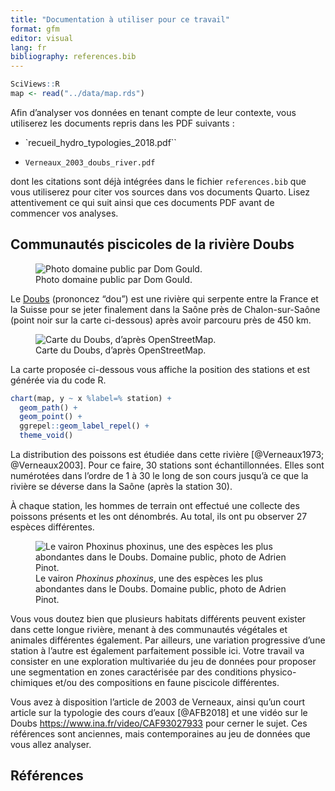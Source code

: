 ```yaml
---
title: "Documentation à utiliser pour ce travail"
format: gfm
editor: visual
lang: fr
bibliography: references.bib
---
```


```r
SciViews::R
map <- read("../data/map.rds")
```

Afin d'analyser vos données en tenant compte de leur contexte, vous utiliserez les documents repris dans les PDF suivants :

-   \`recueil_hydro_typologies_2018.pdf\`\`

-   `Verneaux_2003_doubs_river.pdf`

dont les citations sont déjà intégrées dans le fichier `references.bib` que vous utiliserez pour citer vos sources dans vos documents Quarto. Lisez attentivement ce qui suit ainsi que ces documents PDF avant de commencer vos analyses.

## Communautés piscicoles de la rivière Doubs

![Photo domaine public par Dom Gould.](figures/river.jpg)

Le [Doubs](http://www.cosmovisions.com/Doubs.htm){target="_blank"} (prononcez "dou") est une rivière qui serpente entre la France et la Suisse pour se jeter finalement dans la Saône près de Chalon-sur-Saône (point noir sur la carte ci-dessous) après avoir parcouru près de 450 km.

![Carte du Doubs, d'après OpenStreetMap.](figures/doubs.jpg)

La carte proposée ci-dessous vous affiche la position des stations et est générée via du code R.

```r
chart(map, y ~ x %label=% station) +
  geom_path() +
  geom_point() +
  ggrepel::geom_label_repel() +
  theme_void()
```

La distribution des poissons est étudiée dans cette rivière [@Verneaux1973; @Verneaux2003]. Pour ce faire, 30 stations sont échantillonnées. Elles sont numérotées dans l'ordre de 1 à 30 le long de son cours jusqu'à ce que la rivière se déverse dans la Saône (après la station 30).

À chaque station, les hommes de terrain ont effectué une collecte des poissons présents et les ont dénombrés. Au total, ils ont pu observer 27 espèces différentes.

![Le vairon *Phoxinus phoxinus*, une des espèces les plus abondantes dans le Doubs. Domaine public, photo de Adrien Pinot.](figures/vairon.jpg)

Vous vous doutez bien que plusieurs habitats différents peuvent exister dans cette longue rivière, menant à des communautés végétales et animales différentes également. Par ailleurs, une variation progressive d'une station à l'autre est également parfaitement possible ici. Votre travail va consister en une exploration multivariée du jeu de données pour proposer une segmentation en zones caractérisée par des conditions physico-chimiques et/ou des compositions en faune piscicole différentes.

Vous avez à disposition l'article de 2003 de Verneaux, ainsi qu'un court article sur la typologie des cours d'eaux [@AFB2018] et une vidéo sur le Doubs <https://www.ina.fr/video/CAF93027933> pour cerner le sujet. Ces références sont anciennes, mais contemporaines au jeu de données que vous allez analyser.

## Références {.unnumbered}
